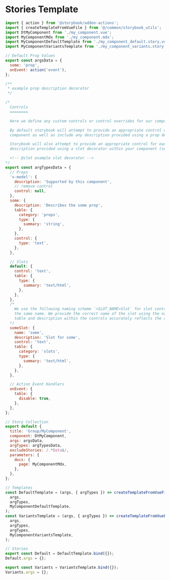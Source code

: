 
<Meta title="Docs/Templates/Stories" />

# Stories Template

```jsx
import { action } from '@storybook/addon-actions';
import { createTemplateFromVueFile } from '@/common/storybook_utils';
import DtMyComponent from './my_component.vue';
import MyComponentMdx from './my_component.mdx';
import MyComponentDefaultTemplate from './my_component_default.story.vue';
import MyComponentVariantsTemplate from './my_component_variants.story.vue';

// Default Prop Values
export const argsData = {
  some: 'prop',
  onEvent: action('event'),
};

/**
 * example prop description decorator
 */

/*
  Controls
  ========

  Here we define any custom controls or control overrides for our components.

  By default storybook will attempt to provide an appropriate control of the same name for each property in the
  component as well as include any description provided using a prop decorator within your component (see above).

  Storybook will also attempt to provide an appropriate control for each slot in the component as well as include any
  description provided using a slot decorator within your component (see below).

  <!-- @slot example slot decorator -->
*/
export const argTypesData = {
  // Props
  'v-model': {
    description: 'Supported by this component',
    // remove control
    control: null,
  },
  some: {
    description: 'Describes the some prop',
    table: {
      category: 'props',
      type: {
        summary: 'string',
      },
    },
    control: {
      type: 'text',
    },
  },

  // Slots
  default: {
    control: 'text',
    table: {
      type: {
        summary: 'text/html',
      },
    },
  },
  /*
    We use the following naming scheme `<SLOT_NAME>Slot` for slot controls to prevent conflicts with props that share
    the same name. We provide the correct name of the slot using the name control attribute to ensure that the argument
    table and description within the controls accurately reflects the correct names of our component's props and slots.
  */
  someSlot: {
    name: 'some',
    description: 'Slot for some',
    control: 'text',
    table: {
      category: 'slots',
      type: {
        summary: 'text/html',
      },
    },
  },

  // Action Event Handlers
  onEvent: {
    table: {
      disable: true,
    },
  },
};

// Story Collection
export default {
  title: 'Group/MyComponent',
  component: DtMyComponent,
  args: argsData,
  argTypes: argTypesData,
  excludeStories: /.*Data$/,
  parameters: {
    docs: {
      page: MyComponentMdx,
    },
  },
};

// Templates
const DefaultTemplate = (args, { argTypes }) => createTemplateFromVueFile(
  args,
  argTypes,
  MyComponentDefaultTemplate,
);
const VariantsTemplate = (args, { argTypes }) => createTemplateFromVueFile(
  args,
  argTypes,
  argTypes,
  MyComponentVariantsTemplate,
);

// Stories
export const Default = DefaultTemplate.bind({});
Default.args = {};

export const Variants = VariantsTemplate.bind({});
Variants.args = {};
```
